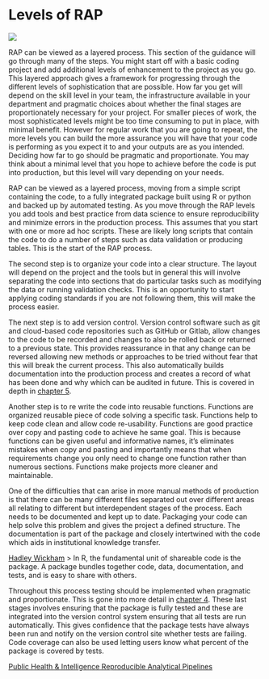 # Levels of RAP

![](static/RAP_Levels.jpg)

RAP can be viewed as a layered process. This section of the guidance will go through many of the steps. You might start off with a basic coding project and add additional levels of enhancement to the project as you go. This layered approach gives a framework for progressing through the different levels of sophistication that are possible. How far you get will depend on the skill level in your team, the infrastructure available in your department and pragmatic choices about whether the final stages are proportionately necessary for your project. For smaller pieces of work, the most sophisticated levels might be too time consuming to put in place, with minimal benefit. However for regular work that you are going to repeat, the more levels you can build the more assurance you will have that your code is performing as you expect it to and your outputs are as you intended. Deciding how far to go should be pragmatic and proportionate. You may think about a minimal level that you hope to achieve before the code is put into production, but this level will vary depending on your needs.

RAP can be viewed as a layered process, moving from a simple script containing the code, to a fully integrated package built using R or python and backed up by automated testing. As you move through the RAP levels you add tools and best practice from data science to ensure reproducibility and minimize errors in the production process.
This assumes that you start with one or more ad hoc scripts. These are likely long scripts that contain the code to do a number of steps such as data validation or producing tables. This is the start of the RAP process.

The second step is to organize your code into a clear structure. The layout will depend on the project and the tools but in general this will involve separating the code into sections that do particular tasks such as modifying the data or running validation checks. This is an opportunity to start applying coding standards if you are not following them, this will make the process easier.

The next step is to add version control. Version control software such as git and cloud-based code repositories such as GitHub or Gitlab, allow changes to the code to be recorded and changes to also be rolled back or returned to a previous state. This provides reassurance in that any change can be reversed allowing new methods or approaches to be tried without fear that this will break the current process. This also automatically builds documentation into the production process and creates a record of what has been done and why which can be audited in future. This is covered in depth in [chapter 5](GIT).

Another step is to re write the code into reusable functions. Functions are organized reusable piece of code solving a specific task. Functions help to keep code clean and allow code re-usability. Functions are good practice over copy and pasting code to achieve he same goal. This is because functions can be given useful and informative names, it's eliminates mistakes when copy and pasting and importantly means that when requirements change you only need to change one function rather than numerous sections. Functions make projects more cleaner and maintainable.

One of the difficulties that can arise in  more manual methods of production is that there can be many different files separated out over different areas all relating to different but interdependent stages of the process. Each needs to be documented and kept up to date. Packaging your code can help solve this problem and gives the project a defined structure. The documentation is part of the package and closely intertwined with the code which aids in institutional knowledge transfer.  

[Hadley Wickham](https://r-pkgs.org/intro.html)
> In R, the fundamental unit of shareable code is the package. A package bundles together code, data, documentation, and tests, and is easy to share with others.

Throughout this process testing should be implemented when pragmatic and proportionate. This is gone into more detail in [chapter 4](Testing). These last stages involves ensuring that the package is fully tested and these are integrated into the version control system ensuring that all tests are run automatically. This gives confidence that the package tests have always been run and notify on the version control site whether tests are failing. Code coverage can also be used letting users know what percent of the package is covered by tests.











[Public Health & Intelligence Reproducible Analytical Pipelines](https://www.isdscotland.org/About-ISD/Methodologies/_docs/Reproducible_Analytical_Pipelines_paper_v1.4.pdf)

